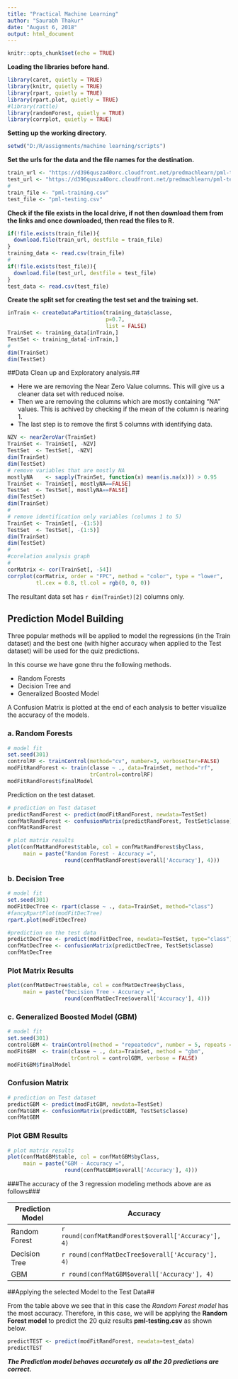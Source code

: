 ---
title: "Practical Machine Learning"
author: "Saurabh Thakur"
date: "August 6, 2018"
output: html_document
---

```{r setup, include=FALSE}
knitr::opts_chunk$set(echo = TRUE)
```

__Loading the libraries before hand.__
``` {r load_lib, echo = TRUE}
library(caret, quietly = TRUE)
library(knitr, quietly = TRUE)
library(rpart, quietly = TRUE)
library(rpart.plot, quietly = TRUE)
#library(rattle)
library(randomForest, quietly = TRUE)
library(corrplot, quietly = TRUE)
```

__Setting up the working directory.__
```{r setwork dir, echo=TRUE}
setwd("D:/R/assignments/machine learning/scripts")
```

__Set the urls for the data and the file names for the destination.__
```{r urls, echo=TRUE}
train_url <- "https://d396qusza40orc.cloudfront.net/predmachlearn/pml-training.csv"
test_url <- "https://d396qusza40orc.cloudfront.net/predmachlearn/pml-testing.csv"
#
train_file <- "pml-training.csv"
test_file <- "pml-testing.csv" 
```

__Check if the file exists in the local drive, if not then download them from the links and once downloaded, then read the files to R.__
```{r dnld_file, echo=TRUE}
if(!file.exists(train_file)){
  download.file(train_url, destfile = train_file)
}
training_data <- read.csv(train_file)
#
if(!file.exists(test_file)){
  download.file(test_url, destfile = test_file)
}
test_data <- read.csv(test_file)
```

__Create the split set for creating the test set and the training set.__
```{r pressure, echo=TRUE}
inTrain <- createDataPartition(training_data$classe,
                               p=0.7,
                               list = FALSE)
TrainSet <- training_data[inTrain,]
TestSet <- training_data[-inTrain,]
#
dim(TrainSet)
dim(TestSet)
```

##Data Clean up and Exploratory analysis.##

* Here we are removing the Near Zero Value columns. This will give us a cleaner data set with reduced noise.
* Then we are removing the columns which are mostly containing "NA" values. This is achived by checking if the mean of the column is nearing 1.
* The last step is to remove the first 5 columns with identifying data.

```{r data_analysis, echo=TRUE}
NZV <- nearZeroVar(TrainSet)
TrainSet <- TrainSet[, -NZV]
TestSet  <- TestSet[, -NZV]
dim(TrainSet)
dim(TestSet)
# remove variables that are mostly NA
mostlyNA    <- sapply(TrainSet, function(x) mean(is.na(x))) > 0.95
TrainSet <- TrainSet[, mostlyNA==FALSE]
TestSet  <- TestSet[, mostlyNA==FALSE]
dim(TestSet)
dim(TrainSet)
#
# remove identification only variables (columns 1 to 5)
TrainSet <- TrainSet[, -(1:5)]
TestSet  <- TestSet[, -(1:5)]
dim(TrainSet)
dim(TestSet)
#
#corelation analysis graph
#
corMatrix <- cor(TrainSet[, -54])
corrplot(corMatrix, order = "FPC", method = "color", type = "lower", 
         tl.cex = 0.8, tl.col = rgb(0, 0, 0))
```


The resultant data set has `r dim(TrainSet)[2]` columns only.

## Prediction Model Building

Three popular methods will be applied to model the regressions (in the Train dataset) and the best one (with higher accuracy when applied to the Test dataset) will be used for the quiz predictions. 

In this course we have gone thru the following methods.

* Random Forests
* Decision Tree and 
* Generalized Boosted Model 

A Confusion Matrix is plotted at the end of each analysis to better visualize the accuracy of the models.

### __a. Random Forests__ ###

```{r rand_forest, echo = TRUE}
# model fit
set.seed(301)
controlRF <- trainControl(method="cv", number=3, verboseIter=FALSE)
modFitRandForest <- train(classe ~ ., data=TrainSet, method="rf",
                          trControl=controlRF)
modFitRandForest$finalModel
```


Prediction on the test dataset.

```{r pred_test, echo = TRUE}
# prediction on Test dataset
predictRandForest <- predict(modFitRandForest, newdata=TestSet)
confMatRandForest <- confusionMatrix(predictRandForest, TestSet$classe)
confMatRandForest
```

```{r plot_randfor, echo  =TRUE}
# plot matrix results
plot(confMatRandForest$table, col = confMatRandForest$byClass, 
     main = paste("Random Forest - Accuracy =",
                  round(confMatRandForest$overall['Accuracy'], 4)))
```


### __b. Decision Tree__ ###

```{r decs_tree, echo = TRUE}
# model fit
set.seed(301)
modFitDecTree <- rpart(classe ~ ., data=TrainSet, method="class")
#fancyRpartPlot(modFitDecTree)
rpart.plot(modFitDecTree)

```


```{r desc_pred, echo=TRUE}
#prediction on the test data
predictDecTree <- predict(modFitDecTree, newdata=TestSet, type="class")
confMatDecTree <- confusionMatrix(predictDecTree, TestSet$classe)
confMatDecTree
```


### Plot Matrix Results###

```{r desc_plot, echo = TRUE}
plot(confMatDecTree$table, col = confMatDecTree$byClass, 
     main = paste("Decision Tree - Accuracy =",
                  round(confMatDecTree$overall['Accuracy'], 4)))
```


###  __c. Generalized Boosted Model (GBM)__ ###

```{r GBM_mod, echo = TRUE}
# model fit
set.seed(301)
controlGBM <- trainControl(method = "repeatedcv", number = 5, repeats = 1)
modFitGBM  <- train(classe ~ ., data=TrainSet, method = "gbm",
                    trControl = controlGBM, verbose = FALSE)
modFitGBM$finalModel
```

### Confusion Matrix###
``` {r gbm_pred, echo = TRUE}
# prediction on Test dataset
predictGBM <- predict(modFitGBM, newdata=TestSet)
confMatGBM <- confusionMatrix(predictGBM, TestSet$classe)
confMatGBM
```

### Plot GBM Results###
```{r gbm_plot, echo = TRUE}
# plot matrix results
plot(confMatGBM$table, col = confMatGBM$byClass, 
     main = paste("GBM - Accuracy =", 
                  round(confMatGBM$overall['Accuracy'], 4)))
```

###The accuracy of the 3 regression modeling methods above are as follows###

Prediction Model | Accuracy
--------------|-------
Random Forest | `r round(confMatRandForest$overall['Accuracy'], 4)` 
Decision Tree | `r round(confMatDecTree$overall['Accuracy'], 4)`
GBM           | `r round(confMatGBM$overall['Accuracy'], 4)`

##Applying the selected Model to the Test Data##

From the table above we see that in this case the _Random Forest model_ has the most accuracy. Therefore, in this case, we will be applying the __Random Forest model__ to predict the 20 quiz results __pml-testing.csv__ as shown below.

```{r mod_pred, echo = TRUE}
predictTEST <- predict(modFitRandForest, newdata=test_data)
predictTEST
```

**_The Prediction model behaves accurately as all the 20 predictions are correct._**
